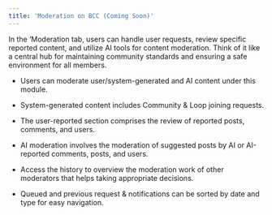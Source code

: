 ```yaml
---
title: 'Moderation on BCC (Coming Soon)'
---
```


In the ‘Moderation tab, users can handle user requests, review specific reported content, and utilize AI tools for content moderation. Think of it like a central hub for maintaining community standards and ensuring a safe environment for all members.

- Users can moderate user/system-generated and AI content under this module.

- System-generated content includes Community & Loop joining requests.

- The user-reported section comprises the review of reported posts, comments, and users.

- AI moderation involves the moderation of suggested posts by AI or AI-reported comments, posts, and users.

- Access the history to overview the moderation work of other moderators that helps taking appropriate decisions.

- Queued and previous request & notifications can be sorted by date and type for easy navigation.

